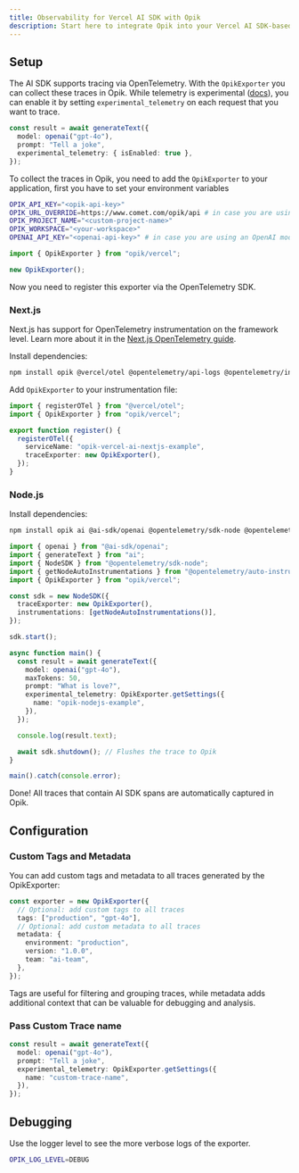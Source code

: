 ```yaml
---
title: Observability for Vercel AI SDK with Opik
description: Start here to integrate Opik into your Vercel AI SDK-based genai application for end-to-end LLM observability, unit testing, and optimization.
---
```


## Setup

The AI SDK supports tracing via OpenTelemetry. With the `OpikExporter` you can collect these traces in Opik.
While telemetry is experimental ([docs](https://sdk.vercel.ai/docs/ai-sdk-core/telemetry#enabling-telemetry)), you can enable it by setting `experimental_telemetry` on each request that you want to trace.

```ts
const result = await generateText({
  model: openai("gpt-4o"),
  prompt: "Tell a joke",
  experimental_telemetry: { isEnabled: true },
});
```

To collect the traces in Opik, you need to add the `OpikExporter` to your application, first you have to set your environment variables

```bash filename=".env"
OPIK_API_KEY="<opik-api-key>"
OPIK_URL_OVERRIDE=https://www.comet.com/opik/api # in case you are using the Cloud version
OPIK_PROJECT_NAME="<custom-project-name>"
OPIK_WORKSPACE="<your-workspace>"
OPENAI_API_KEY="<openai-api-key>" # in case you are using an OpenAI model
```

```ts
import { OpikExporter } from "opik/vercel";

new OpikExporter();
```

Now you need to register this exporter via the OpenTelemetry SDK.

### Next.js

Next.js has support for OpenTelemetry instrumentation on the framework level. Learn more about it in the [Next.js OpenTelemetry guide](https://nextjs.org/docs/app/building-your-application/optimizing/open-telemetry).

Install dependencies:

```bash
npm install opik @vercel/otel @opentelemetry/api-logs @opentelemetry/instrumentation @opentelemetry/sdk-logs
```

Add `OpikExporter` to your instrumentation file:

```ts filename="instrumentation.ts"
import { registerOTel } from "@vercel/otel";
import { OpikExporter } from "opik/vercel";

export function register() {
  registerOTel({
    serviceName: "opik-vercel-ai-nextjs-example",
    traceExporter: new OpikExporter(),
  });
}
```

### Node.js

Install dependencies:

```bash
npm install opik ai @ai-sdk/openai @opentelemetry/sdk-node @opentelemetry/auto-instrumentations-node
```

```ts
import { openai } from "@ai-sdk/openai";
import { generateText } from "ai";
import { NodeSDK } from "@opentelemetry/sdk-node";
import { getNodeAutoInstrumentations } from "@opentelemetry/auto-instrumentations-node";
import { OpikExporter } from "opik/vercel";

const sdk = new NodeSDK({
  traceExporter: new OpikExporter(),
  instrumentations: [getNodeAutoInstrumentations()],
});

sdk.start();

async function main() {
  const result = await generateText({
    model: openai("gpt-4o"),
    maxTokens: 50,
    prompt: "What is love?",
    experimental_telemetry: OpikExporter.getSettings({
      name: "opik-nodejs-example",
    }),
  });

  console.log(result.text);

  await sdk.shutdown(); // Flushes the trace to Opik
}

main().catch(console.error);
```

Done! All traces that contain AI SDK spans are automatically captured in Opik.

## Configuration

### Custom Tags and Metadata

You can add custom tags and metadata to all traces generated by the OpikExporter:

```ts
const exporter = new OpikExporter({
  // Optional: add custom tags to all traces
  tags: ["production", "gpt-4o"],
  // Optional: add custom metadata to all traces
  metadata: {
    environment: "production",
    version: "1.0.0",
    team: "ai-team",
  },
});
```

Tags are useful for filtering and grouping traces, while metadata adds additional context that can be valuable for debugging and analysis.

### Pass Custom Trace name

```ts
const result = await generateText({
  model: openai("gpt-4o"),
  prompt: "Tell a joke",
  experimental_telemetry: OpikExporter.getSettings({
    name: "custom-trace-name",
  }),
});
```

## Debugging

Use the logger level to see the more verbose logs of the exporter.

```bash filename=".env"
OPIK_LOG_LEVEL=DEBUG
```
